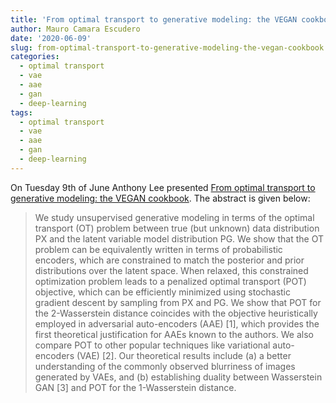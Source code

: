 ```yaml
---
title: 'From optimal transport to generative modeling: the VEGAN cookbook'
author: Mauro Camara Escudero
date: '2020-06-09'
slug: from-optimal-transport-to-generative-modeling-the-vegan-cookbook
categories:
  - optimal transport
  - vae
  - aae
  - gan
  - deep-learning
tags:
  - optimal transport
  - vae
  - aae
  - gan
  - deep-learning
---
```


On Tuesday 9th of June Anthony Lee presented [From optimal transport to generative modeling:
the VEGAN cookbook](https://arxiv.org/pdf/1705.07642.pdf). The abstract is given below:

> We study unsupervised generative modeling in terms of the optimal transport (OT) problem
between true (but unknown) data distribution PX and the latent variable model distribution
PG. We show that the OT problem can be equivalently written in terms of probabilistic
encoders, which are constrained to match the posterior and prior distributions over the latent
space. When relaxed, this constrained optimization problem leads to a penalized optimal
transport (POT) objective, which can be efficiently minimized using stochastic gradient descent
by sampling from PX and PG. We show that POT for the 2-Wasserstein distance coincides with
the objective heuristically employed in adversarial auto-encoders (AAE) [1], which provides the
first theoretical justification for AAEs known to the authors. We also compare POT to other
popular techniques like variational auto-encoders (VAE) [2]. Our theoretical results include
(a) a better understanding of the commonly observed blurriness of images generated by VAEs,
and (b) establishing duality between Wasserstein GAN [3] and POT for the 1-Wasserstein
distance.
